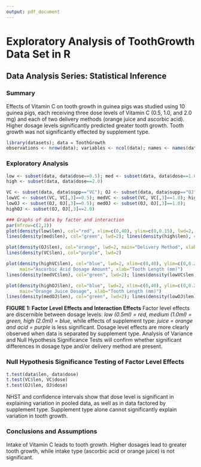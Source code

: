 ```yaml
---
output: pdf_document
---
```

# Exploratory Analysis of ToothGrowth Data Set in R
## Data Analysis Series:  Statistical Inference


### Summary

Effects of Vitamin C on tooth growth in guinea pigs was studied using 10 guinea pigs, each receiving three dose levels of Vitamin C (0.5, 1.0, and 2.0 mg) and each of two delivery methods (orange juice and ascorbic acid).  Higher dosage levels significantly predicted greater tooth growth.  Tooth growth was not significantly effected by supplement type.  

```r
library(datasets); data = ToothGrowth
observations <- nrow(data); variables <- ncol(data); names <- names(data); mean.tooth<-mean(data$len)
```

 


### Exploratory Analysis
```r
low <- subset(data, data$dose==0.5); med <- subset(data, data$dose==1.0); 
high <- subset(data, data$dose==2.0)

VC <- subset(data, data$supp=="VC"); OJ <- subset(data, data$supp=="OJ")
lowVC <- subset(VC, VC[,3]==0.5); medVC <- subset(VC, VC[,3]==1.0); highVC <- subset(VC, VC[,3]==2.0)
lowOJ <- subset(OJ, OJ[,3]==0.5); medOJ <- subset(OJ, OJ[,3]==1.0); 
highOJ <- subset(OJ, OJ[,3]==2.0)

### Graphs of data by factor and interaction
par(mfrow=c(2,2))
plot(density(low$len), col="red", xlim=c(0,40), ylim=c(0,0.15), lwd=2, main="Dosage Amount", xlab="Tooth Length(mm)")
lines(density(med$len), col="green", lwd=2); lines(density(high$len), col="blue", lwd=2)

plot(density(OJ$len), col="orange", lwd=2, main="Delivery Method", xlab="Tooth Length (mm)") 
lines(density(VC$len), col="purple", lwd=2)

plot(density(highVC$len), col="blue", lwd=2, xlim=c(0,40), ylim=c(0,0.25), 
     main="Ascorbic Acid Dosage Amount", xlab="Tooth Length (mm)") 
lines(density(medVC$len), col="green", lwd=2); lines(density(lowVC$len), col="red", lwd=2)

plot(density(highOJ$len), col="blue", lwd=2, xlim=c(0,40), ylim=c(0,0.25),
     main="Orange Juice Dosage", xlab="Tooth Length (mm)") 
lines(density(medOJ$len), col="green", lwd=2); lines(density(lowOJ$len), col="red", lwd=2)
```


**FIGURE 1:  Factor Level Effects and Interaction Effects**  Factor level effects are discernible between dosage levels: *low (0.5ml) = red, medium (1.0ml) = green, high (2.0ml) = blue*, while effects of supplement type: *juice = orange and acid = purple* is less significant.  Dosage level effects are more clearly observed when data is separated by supplement type.  Analysis of Variance and Null Hypothesis Significance Tests will confirm whether significant differences in dosage type and/or delivery method are present.  

### Null Hypothesis Significance Testing of Factor Level Effects 
```r
t.test(data$len, data$dose)
t.test(VC$len, VC$dose)
t.test(OJ$len, OJ$dose)
```
NHST and confidence intervals show that dose level is significant in explaining variation in pooled data, as well as in data factored by supplement type.  Supplement type alone cannot significantly explain variation in tooth growth.  


### Conclusions and Assumptions

Intake of Vitamin C leads to tooth growth.  Higher dosages lead to greater tooth growth, while intake type (ascorbic acid or orange juice) is not significant.  

